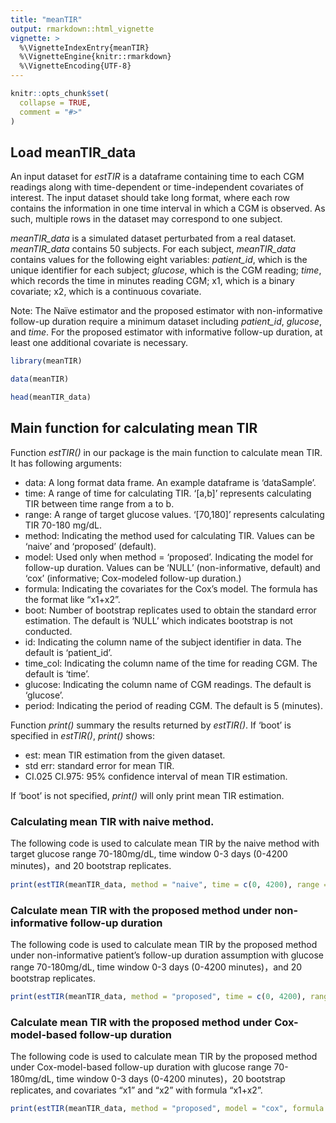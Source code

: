 ```yaml
---
title: "meanTIR"
output: rmarkdown::html_vignette
vignette: >
  %\VignetteIndexEntry{meanTIR}
  %\VignetteEngine{knitr::rmarkdown}
  %\VignetteEncoding{UTF-8}
---
```


```r
knitr::opts_chunk$set(
  collapse = TRUE,
  comment = "#>"
)
```

## Load meanTIR_data

An input dataset for *estTIR* is a dataframe containing time to each CGM readings along with time-dependent or time-independent covariates of interest. The input dataset should take long format, where
each row contains the information in one time interval in which a CGM is observed. As such, multiple rows in the dataset may correspond to one subject. 

*meanTIR_data* is a simulated dataset perturbated from a real dataset. *meanTIR_data* contains 50 subjects. For each subject, *meanTIR_data* contains values for the following eight variables: *patient_id*, which is the unique identifier for each subject; *glucose*, which is the CGM reading; *time*, which records the time in minutes reading CGM; x1, which is a binary covariate; x2, which is a continuous covariate.

Note: The Naïve estimator and the proposed estimator with non-informative follow-up duration require a minimum dataset including *patient_id*, *glucose*, and *time*. For the proposed estimator with informative follow-up duration, at least one additional covariate is necessary.

```r
library(meanTIR)
```

```r
data(meanTIR)
```

```r
head(meanTIR_data)
```


## Main function for calculating mean TIR

Function *estTIR()* in our package is the main function to calculate mean TIR. It has following arguments:

- data: A long format data frame. An example dataframe is 'dataSample'.
- time: A range of time for calculating TIR. '[a,b]' represents calculating TIR between time range from a to b.
- range: A range of target glucose values. '[70,180]' represents calculating TIR 70-180 mg/dL.
- method: Indicating the method used for calculating TIR. Values can be 'naive' and 'proposed' (default).
- model: Used only when method = 'proposed'. Indicating the model for follow-up duration. Values can be 'NULL' (non-informative, default) and 'cox' (informative; Cox-modeled follow-up duration.) 
- formula: Indicating the covariates for the Cox's model. The formula has the format like "x1+x2".
- boot: Number of bootstrap replicates used to obtain the standard error estimation. The default is 'NULL' which indicates bootstrap is not conducted.
- id: Indicating the column name of the subject identifier in data. The default is 'patient_id'.
- time_col: Indicating the column name of the time for reading CGM. The default is 'time'.
- glucose: Indicating the column name of CGM readings. The default is 'glucose'.
- period: Indicating the period of reading CGM. The default is 5 (minutes).

Function *print()* summary the results returned by *estTIR()*. If 'boot' is specified in *estTIR()*, *print()* shows:

- est: mean TIR estimation from the given dataset.
- std err: standard error for mean TIR.
- CI.025 CI.975: $95\%$ confidence interval of mean TIR estimation.

If 'boot' is not specified, *print()* will only print mean TIR estimation.

### Calculating mean TIR with naive method. 

The following code is used to calculate mean TIR by the naive method with target glucose range 70-180mg/dL, time window 0-3 days (0-4200 minutes)，and 20 bootstrap replicates.

```r
print(estTIR(meanTIR_data, method = "naive", time = c(0, 4200), range = c(70, 180), boot = 20))
```
### Calculate mean TIR with the proposed method under non-informative follow-up duration

The following code is used to calculate mean TIR by the proposed method under non-informative patient's follow-up duration assumption with glucose range 70-180mg/dL, time window 0-3 days (0-4200 minutes)，and 20 bootstrap replicates.

```r
print(estTIR(meanTIR_data, method = "proposed", time = c(0, 4200), range = c(70, 180), boot = 20))
```

### Calculate mean TIR with the proposed method under Cox-model-based follow-up duration
The following code is used to calculate mean TIR by the proposed method under Cox-model-based follow-up duration with glucose range 70-180mg/dL, time window 0-3 days (0-4200 minutes)，20 bootstrap replicates, and covariates "x1" and "x2" with formula "x1+x2".

```r
print(estTIR(meanTIR_data, method = "proposed", model = "cox", formula = "x1+x2", time = c(0, 4200), range = c(70, 180), boot = 20))
```
